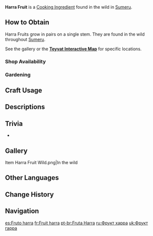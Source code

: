 {{Item Infobox
|id           = 101216
|image        = Item Harra Fruit.png
|type         = Cooking Ingredients
|invCategory  = Materials
|description  = Growing in the hot humid rainforest, it is a fruit with a special spicy aroma. When ground to powder, spices can be made from it. It is the most valued spice plant in Sumeru.
|source1      = Found in the wild
|source2      = {{Sold By}}
|source3      = [[Gardening]] with [[A Path of Value: Jade Field|Jade Field]]
|source4      = 
|source5      = 
}}
'''Harra Fruit''' is a [[Cooking Ingredient]] found in the wild in [[Sumeru]].

==How to Obtain==
Harra Fruits grow in pairs on a single stem. They are found in the wild throughout [[Sumeru]].

See the gallery or the '''[https://webstatic-sea.mihoyo.com/app/ys-map-sea/index.html#/map/2?shown_types=386 Teyvat Interactive Map]''' for specific locations.

===Shop Availability===
{{Shop Availability}}

===Gardening===
{{Recipe
|type = Jade Field
|time = 2d 22h
|Harra Fruit Seed = 1
|sort = Harra Fruit Seed
}}

==Craft Usage==
{{Craft Usage}}

==Descriptions==
{{Description|A fruit with a unique spicy flavor that grows in the hot and damp rainforest. It can be ground down into [[Spice|spice powder]], which makes it Sumeru's most important spice plant.<br />In the legends of other countries, the Harra Fruit grows on inaccessible cliff faces and is defended by flying snakes and giant birds. Only valiant warriors with Jinn by their side can access these fruits via secret methods and using the protection of [[Greater Lord Rukkhadevata|Lord Rukkhadevata]]. However, anyone who has been to Sumeru will know that these stories are just tall tales told by local merchants to raise the prices of their spices.|[[Archive]]}}
{{Description|A fruit with a unique spicy flavor that grows in the hot and damp rainforest. It can be ground down into spice powder, which makes it Sumeru's most important spice plant.<br />In the legends of other countries, the Harra Fruit grows on inaccessible cliff faces and is defended by flying snakes and giant birds. Only valiant warriors with Jinn by their side can access these fruits via secret methods and using the protection of the gods. However, anyone who has been to Sumeru will know that these stories are just tall tales told by local merchants to raise the prices of their spices.|[[Archive]], after [[Where the Boat of Consciousness Lies]]}}

==Trivia==
* {{Related Items|type=variant}}

==Gallery==
<gallery>
Item Harra Fruit Wild.png|In the wild
</gallery>
<!--
==Video Guides==
{{EVT
|video1   = 
|caption1 = 

|video2   = 
|caption2 = 
}}-->

==Other Languages==
{{Other Languages
|default_hidden = 1
|en      = Harra Fruit
|zhs     = 香辛果
|zhs_rm  = Xiāngxīn-guǒ
|zht     = 香辛果
|zht_rm  = Xiāngxīn-guǒ
|ja      = ハッラの実
|ja_rm   = Harra no Mi
|ko      = 향신과
|ko_rm   = Hyangsin'gwa
|es      = Fruto harra
|fr      = Fruit harra
|ru      = Фрукт харра
|th      = Harra Fruit
|vi      = Quả Harra
|de      = Harra-Frucht
|id      = Harra Fruit
|pt      = Fruta Harra
|tr      = Harra Meyvesi
|it      = Frutto di Harra
}}

==Change History==
{{Change History|3.0}}

==Navigation==
{{Material Navbox|type=Crafting Materials}}

[[es:Fruto harra]]
[[fr:Fruit harra]]
[[pt-br:Fruta Harra]]
[[ru:Фрукт харра]]
[[uk:Фрукт гарра]]